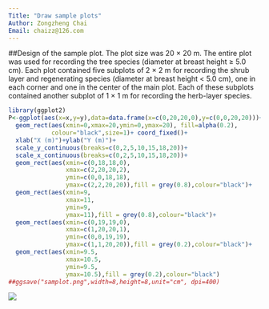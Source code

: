 ```yaml
---
Title: "Draw sample plots"
Author: Zongzheng Chai
Email: chaizz@126.com
---
```


##Design of the sample plot. 
The plot size was 20 × 20 m. The entire plot was used for recording the tree
species (diameter at breast height ≥ 5.0 cm). Each plot contained
five subplots of 2 × 2 m for recording the shrub layer and regenerating
species (diameter at breast height < 5.0 cm), one in each
corner and one in the center of the main plot. Each of these subplots
contained another subplot of 1 × 1 m for recording the herb-layer
species. 

```r
library(ggplot2)
P<-ggplot(aes(x=x,y=y),data=data.frame(x=c(0,20,20,0),y=c(0,0,20,20)))+
  geom_rect(aes(xmin=0,xmax=20,ymin=0,ymax=20), fill=alpha(0.2),
            colour="black",size=1)+ coord_fixed()+
  xlab("X (m)")+ylab("Y (m)")+
  scale_y_continuous(breaks=c(0,2,5,10,15,18,20))+
  scale_x_continuous(breaks=c(0,2,5,10,15,18,20))+
  geom_rect(aes(xmin=c(0,18,18,0),
                xmax=c(2,20,20,2),
                ymin=c(0,0,18,18),
                ymax=c(2,2,20,20)),fill = grey(0.8),colour="black")+
  geom_rect(aes(xmin=9,
                xmax=11,
                ymin=9,
                ymax=11),fill = grey(0.8),colour="black")+
  geom_rect(aes(xmin=c(0,19,19,0),
                xmax=c(1,20,20,1),
                ymin=c(0,0,19,19),
                ymax=c(1,1,20,20)),fill = grey(0.2),colour="black")+
  geom_rect(aes(xmin=9.5,
                xmax=10.5,
                ymin=9.5,
                ymax=10.5),fill = grey(0.2),colour="black")
##ggsave("samplot.png",width=8,height=8,unit="cm", dpi=400)
```
![](memoR_files/pictures/samplot.png)

